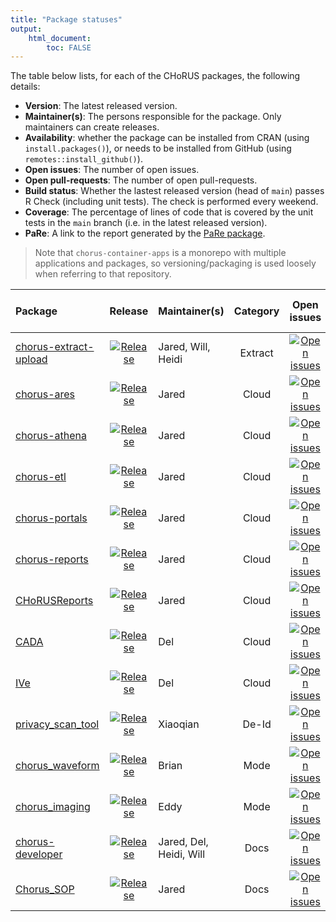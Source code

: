 ```yaml
---
title: "Package statuses"
output: 
    html_document:
        toc: FALSE
---
```


The table below lists, for each of the CHoRUS packages, the following details:

- **Version**: The latest released version.
- **Maintainer(s)**: The persons responsible for the package. Only maintainers can create releases.
- **Availability**: whether the package can be installed from CRAN (using `install.packages()`), or needs to be installed from GitHub (using `remotes::install_github()`).
- **Open issues**: The number of open issues.
- **Open pull-requests**: The number of open pull-requests.
- **Build status**: Whether the lastest released version (head of `main`) passes R Check (including unit tests). The check is performed every weekend.
- **Coverage**: The percentage of lines of code that is covered by the unit tests in the `main` branch (i.e. in the latest released version).
- **PaRe**: A link to the report generated by the [PaRe package](https://darwin-eu-dev.github.io/PaRe/).

> Note that `chorus-container-apps` is a monorepo with multiple applications and packages, so versioning/packaging is used loosely when referring to that repository.

| Package            | Release | Maintainer(s)   | Category | Open issues | Open pull-requests | Build status | Language   | PaRe   |
| :----------------- | :----: |:--------------- | :------: | :------: | :------: | :------------: | :----------: | :------ |
| [chorus-extract-upload](https://github.com/chorus-ai/chorus-extract-upload) | [![Release](https://img.shields.io/github/v/release/chorus-ai/chorus-extract-upload?label=%20)](https://github.com/chorus-ai/chorus-extract-upload) | Jared, Will, Heidi | Extract | [![Open issues](https://img.shields.io/github/issues-raw/chorus-ai/chorus-extract-upload?label=%20)](https://github.com/chorus-ai/chorus-extract-upload/issues) | [![Open pull-requests](https://img.shields.io/github/issues-pr-raw/chorus-ai/chorus-extract-upload?label=%20)](https://github.com/chorus-ai/chorus-extract-upload/pulls) | N/A | [![Top Language](https://img.shields.io/github/languages/top/chorus-ai/chorus-extract-upload)](https://github.com/chorus-ai/chorus-extract-upload?branch=main) | [Report](pare_reports/chorus-extract-upload.html)
| [chorus-ares](https://github.com/chorus-ai/chorus-container-apps) | [![Release](https://img.shields.io/github/v/release/chorus-ai/chorus-container-apps?label=%20)](https://github.com/chorus-ai/chorus-container-apps) | Jared | Cloud | [![Open issues](https://img.shields.io/github/issues-raw/chorus-ai/chorus-container-apps?label=%20)](https://github.com/chorus-ai/chorus-container-apps/issues) | [![Open pull-requests](https://img.shields.io/github/issues-pr-raw/chorus-ai/chorus-container-apps?label=%20)](https://github.com/chorus-ai/chorus-container-apps/pulls) | [![Build Status](https://github.com/chorus-ai/chorus-container-apps/actions/workflows/chorusimage-ares.yml/badge.svg)](https://github.com/chorus-ai/chorus-container-apps/actions/workflows/chorusimage-ares.yml)  | [![Top Language](https://img.shields.io/github/languages/top/chorus-ai/chorus-container-apps)](https://github.com/chorus-ai/chorus-container-apps?branch=main) | [Report](pare_reports/chorus-container-apps.html)
| [chorus-athena](https://github.com/chorus-ai/chorus-container-apps) | [![Release](https://img.shields.io/github/v/release/chorus-ai/chorus-container-apps?label=%20)](https://github.com/chorus-ai/chorus-container-apps) | Jared | Cloud | [![Open issues](https://img.shields.io/github/issues-raw/chorus-ai/chorus-container-apps?label=%20)](https://github.com/chorus-ai/chorus-container-apps/issues) | [![Open pull-requests](https://img.shields.io/github/issues-pr-raw/chorus-ai/chorus-container-apps?label=%20)](https://github.com/chorus-ai/chorus-container-apps/pulls) | [![Build Status](https://github.com/chorus-ai/chorus-container-apps/actions/workflows/chorusimage-athena.yml/badge.svg)](https://github.com/chorus-ai/chorus-container-apps/actions/workflows/chorusimage-athena.yml)  | [![Top Language](https://img.shields.io/github/languages/top/chorus-ai/chorus-container-apps)](https://github.com/chorus-ai/chorus-container-apps?branch=main) | [Report](pare_reports/chorus-container-apps.html)
| [chorus-etl](https://github.com/chorus-ai/chorus-container-apps) | [![Release](https://img.shields.io/github/v/release/chorus-ai/chorus-container-apps?label=%20)](https://github.com/chorus-ai/chorus-container-apps) | Jared | Cloud | [![Open issues](https://img.shields.io/github/issues-raw/chorus-ai/chorus-container-apps?label=%20)](https://github.com/chorus-ai/chorus-container-apps/issues) | [![Open pull-requests](https://img.shields.io/github/issues-pr-raw/chorus-ai/chorus-container-apps?label=%20)](https://github.com/chorus-ai/chorus-container-apps/pulls) | [![Build Status](https://github.com/chorus-ai/chorus-container-apps/actions/workflows/chorusimage-etl.yml/badge.svg)](https://github.com/chorus-ai/chorus-container-apps/actions/workflows/chorusimage-etl.yml)  | [![Top Language](https://img.shields.io/github/languages/top/chorus-ai/chorus-container-apps)](https://github.com/chorus-ai/chorus-container-apps?branch=main) | [Report](pare_reports/chorus-container-apps.html)
| [chorus-portals](https://github.com/chorus-ai/chorus-container-apps) | [![Release](https://img.shields.io/github/v/release/chorus-ai/chorus-container-apps?label=%20)](https://github.com/chorus-ai/chorus-container-apps) | Jared | Cloud | [![Open issues](https://img.shields.io/github/issues-raw/chorus-ai/chorus-container-apps?label=%20)](https://github.com/chorus-ai/chorus-container-apps/issues) | [![Open pull-requests](https://img.shields.io/github/issues-pr-raw/chorus-ai/chorus-container-apps?label=%20)](https://github.com/chorus-ai/chorus-container-apps/pulls) | [![Build Status](https://github.com/chorus-ai/chorus-container-apps/actions/workflows/chorusimage-portals.yml/badge.svg)](https://github.com/chorus-ai/chorus-container-apps/actions/workflows/chorusimage-portals.yml)  | [![Top Language](https://img.shields.io/github/languages/top/chorus-ai/chorus-container-apps)](https://github.com/chorus-ai/chorus-container-apps?branch=main) | [Report](pare_reports/chorus-container-apps.html)
| [chorus-reports](https://github.com/chorus-ai/chorus-container-apps) | [![Release](https://img.shields.io/github/v/release/chorus-ai/chorus-container-apps?label=%20)](https://github.com/chorus-ai/chorus-container-apps) | Jared | Cloud | [![Open issues](https://img.shields.io/github/issues-raw/chorus-ai/chorus-container-apps?label=%20)](https://github.com/chorus-ai/chorus-container-apps/issues) | [![Open pull-requests](https://img.shields.io/github/issues-pr-raw/chorus-ai/chorus-container-apps?label=%20)](https://github.com/chorus-ai/chorus-container-apps/pulls) | [![Build Status](https://github.com/chorus-ai/chorus-container-apps/actions/workflows/chorusimage-reports.yml/badge.svg)](https://github.com/chorus-ai/chorus-container-apps/actions/workflows/chorusimage-reports.yml)  | [![Top Language](https://img.shields.io/github/languages/top/chorus-ai/chorus-container-apps)](https://github.com/chorus-ai/chorus-container-apps?branch=main) | [Report](pare_reports/chorus-container-apps.html)
| [CHoRUSReports](https://github.com/chorus-ai/CHoRUSReports) | [![Release](https://img.shields.io/github/v/release/chorus-ai/CHoRUSReports?label=%20)](https://github.com/chorus-ai/CHoRUSReports) | Jared | Cloud | [![Open issues](https://img.shields.io/github/issues-raw/chorus-ai/CHoRUSReports?label=%20)](https://github.com/chorus-ai/CHoRUSReports/issues) | [![Open pull-requests](https://img.shields.io/github/issues-pr-raw/chorus-ai/CHoRUSReports?label=%20)](https://github.com/chorus-ai/CHoRUSReports/pulls) | N/A | [![Top Language](https://img.shields.io/github/languages/top/chorus-ai/CHoRUSReports)](https://github.com/chorus-ai/CHoRUSReports?branch=main) | [Report](pare_reports/CHoRUSReports.html)
| [CADA](https://github.com/chorus-ai/CADA) | [![Release](https://img.shields.io/github/v/release/chorus-ai/CADA?label=%20)](https://github.com/chorus-ai/CADA) | Del | Cloud | [![Open issues](https://img.shields.io/github/issues-raw/chorus-ai/CADA?label=%20)](https://github.com/chorus-ai/CADA/issues) | [![Open pull-requests](https://img.shields.io/github/issues-pr-raw/chorus-ai/CADA?label=%20)](https://github.com/chorus-ai/CADA/pulls) | N/A | [![Top Language](https://img.shields.io/github/languages/top/chorus-ai/CADA)](https://github.com/chorus-ai/CADA?branch=main) | [Report](pare_reports/CADA.html)
| [IVe](https://github.com/chorus-ai/IVe) | [![Release](https://img.shields.io/github/v/release/chorus-ai/IVe?label=%20)](https://github.com/chorus-ai/IVe) | Del | Cloud | [![Open issues](https://img.shields.io/github/issues-raw/chorus-ai/IVe?label=%20)](https://github.com/chorus-ai/IVe/issues) | [![Open pull-requests](https://img.shields.io/github/issues-pr-raw/chorus-ai/IVe?label=%20)](https://github.com/chorus-ai/IVe/pulls) | N/A | [![Top Language](https://img.shields.io/github/languages/top/chorus-ai/IVe)](https://github.com/chorus-ai/IVe?branch=main) | [Report](pare_reports/IVe.html)
| [privacy_scan_tool](https://github.com/chorus-ai/privacy_scan_tool) | [![Release](https://img.shields.io/github/v/release/chorus-ai/privacy_scan_tool?label=%20)](https://github.com/chorus-ai/privacy_scan_tool) | Xiaoqian | De-Id | [![Open issues](https://img.shields.io/github/issues-raw/chorus-ai/privacy_scan_tool?label=%20)](https://github.com/chorus-ai/privacy_scan_tool/issues) | [![Open pull-requests](https://img.shields.io/github/issues-pr-raw/chorus-ai/privacy_scan_tool?label=%20)](https://github.com/chorus-ai/privacy_scan_tool/pulls) | [![Build Status](https://github.com/chorus-ai/privacy_scan_tool/actions/workflows/chorusimage-privacy.yml/badge.svg)](https://github.com/chorus-ai/privacy_scan_tool/actions/workflows/chorusimage-privacy.yml)  | [![Top Language](https://img.shields.io/github/languages/top/chorus-ai/privacy_scan_tool)](https://github.com/chorus-ai/privacy_scan_tool?branch=main) | [Report](pare_reports/privacy_scan_tool.html)
| [chorus_waveform](https://github.com/chorus-ai/chorus_waveform) | [![Release](https://img.shields.io/github/v/release/chorus-ai/chorus_waveform?label=%20)](https://github.com/chorus-ai/chorus_waveform) | Brian | Mode | [![Open issues](https://img.shields.io/github/issues-raw/chorus-ai/chorus_waveform?label=%20)](https://github.com/chorus-ai/chorus_waveform/issues) | [![Open pull-requests](https://img.shields.io/github/issues-pr-raw/chorus-ai/chorus_waveform?label=%20)](https://github.com/chorus-ai/chorus_waveform/pulls) | [![Build Status](https://github.com/chorus-ai/chorus_waveform/actions/workflows/chorus-image-waveform.yml/badge.svg)](https://github.com/chorus-ai/chorus_waveform/actions/workflows/chorus-image-waveform.yml) | [![Top Language](https://img.shields.io/github/languages/top/chorus-ai/chorus_waveform)](https://github.com/chorus-ai/chorus_waveform?branch=main) | [Report](pare_reports/chorus_waveform.html)
| [chorus_imaging](https://github.com/chorus-ai/chorus_imaging) | [![Release](https://img.shields.io/github/v/release/chorus-ai/chorus_imaging?label=%20)](https://github.com/chorus-ai/chorus_imaging) | Eddy | Mode | [![Open issues](https://img.shields.io/github/issues-raw/chorus-ai/chorus_imaging?label=%20)](https://github.com/chorus-ai/chorus_imaging/issues) | [![Open pull-requests](https://img.shields.io/github/issues-pr-raw/chorus-ai/chorus_imaging?label=%20)](https://github.com/chorus-ai/chorus_imaging/pulls) | N/A | [![Top Language](https://img.shields.io/github/languages/top/chorus-ai/chorus_imaging)](https://github.com/chorus-ai/chorus_imaging?branch=main) | [Report](pare_reports/chorus_imaging.html)
| [chorus-developer](https://github.com/chorus-ai/chorus-developer) | [![Release](https://img.shields.io/github/v/release/chorus-ai/chorus-developer?label=%20)](https://github.com/chorus-ai/chorus-developer) | Jared, Del, Heidi, Will | Docs | [![Open issues](https://img.shields.io/github/issues-raw/chorus-ai/chorus-developer?label=%20)](https://github.com/chorus-ai/chorus-developer/issues) | [![Open pull-requests](https://img.shields.io/github/issues-pr-raw/chorus-ai/chorus-developer?label=%20)](https://github.com/chorus-ai/chorus-developer/pulls) | [![Build Status](https://github.com/chorus-ai/chorus-developer/actions/workflows/pages/pages-build-deployment/badge.svg)](https://github.com/chorus-ai/chorus-developer/actions/workflows/pages/pages-build-deployment)  | [![Top Language](https://img.shields.io/github/languages/top/chorus-ai/chorus-developer)](https://github.com/chorus-ai/chorus-developer?branch=gh-pages) | [Report](pare_reports/chorus-developer.html)
| [Chorus_SOP](https://github.com/chorus-ai/Chorus_SOP) | [![Release](https://img.shields.io/github/v/release/chorus-ai/Chorus_SOP?label=%20)](https://github.com/chorus-ai/Chorus_SOP) | Jared | Docs | [![Open issues](https://img.shields.io/github/issues-raw/chorus-ai/Chorus_SOP?label=%20)](https://github.com/chorus-ai/Chorus_SOP/issues) | [![Open pull-requests](https://img.shields.io/github/issues-pr-raw/chorus-ai/Chorus_SOP?label=%20)](https://github.com/chorus-ai/Chorus_SOP/pulls) | [![Build Status](https://github.com/chorus-ai/Chorus_SOP/actions/workflows/pages/pages-build-deployment/badge.svg)](https://github.com/chorus-ai/Chorus_SOP/actions/workflows/pages/pages-build-deployment)  | [![Top Language](https://img.shields.io/github/languages/top/chorus-ai/Chorus_SOP)](https://github.com/chorus-ai/Chorus_SOP?branch=main) | [Report](pare_reports/Chorus_SOP.html)